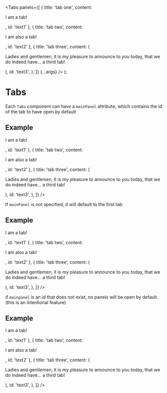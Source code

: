 

<Meta title="Components/Tabs/mainPanel" component={Tabs} />

  <Tabs
    panels={[
      { title: 'tab one', content: <p>I am a tab!</p>, id: 'text1' },
      { title: 'tab two', content: <p>I am also a tab!</p>, id: 'text2' },
      {
        title: 'tab three',
        content: (
          <p>
            Ladies and gentlemen, it is my pleasure to announce to you today,
            that we do indeed have... a third tab!
          </p>
        ),
        id: 'text3',
      },
    ]}
    {...args}
  />
);

# Tabs

Each `Tabs` component can have a `mainPanel` attribute, which contains the id of the tab to have open by default

## Example

<Canvas>
  <Tabs
    id="unique1"
    mainPanel="text2"
    panels={[
      { title: 'tab one', content: <p>I am a tab!</p>, id: 'text1' },
      { title: 'tab two', content: <p>I am also a tab!</p>, id: 'text2' },
      {
        title: 'tab three',
        content: (
          <p>
            Ladies and gentlemen, it is my pleasure to announce to you today,
            that we do indeed have... a third tab!
          </p>
        ),
        id: 'text3',
      },
    ]}
  />
</Canvas>

If `mainPanel` is not specified, it will default to the first tab

## Example

<Canvas>
  <Tabs
    id="unique1"
    panels={[
      { title: 'tab one', content: <p>I am a tab!</p>, id: 'text1' },
      { title: 'tab two', content: <p>I am also a tab!</p>, id: 'text2' },
      {
        title: 'tab three',
        content: (
          <p>
            Ladies and gentlemen, it is my pleasure to announce to you today,
            that we do indeed have... a third tab!
          </p>
        ),
        id: 'text3',
      },
    ]}
  />
</Canvas>

if `mainpanel` is an id that does not exist, no panels will be open by default. (this is an intentional feature)

## Example

<Canvas>
  <Tabs
    id="unique1"
    mainPanel="non-existant"
    panels={[
      { title: 'tab one', content: <p>I am a tab!</p>, id: 'text1' },
      { title: 'tab two', content: <p>I am also a tab!</p>, id: 'text2' },
      {
        title: 'tab three',
        content: (
          <p>
            Ladies and gentlemen, it is my pleasure to announce to you today,
            that we do indeed have... a third tab!
          </p>
        ),
        id: 'text3',
      },
    ]}
  />
</Canvas>
